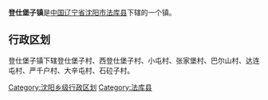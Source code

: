 {{中国乡级行政区
|行政区全称 = 登仕堡子镇
|景观照片文件名 = 
|景观照片描述 = 
|汉语拼音 =
|其他语言 = 
|其他语言名称 = 
|位置图文件名 = 
|位置图描述 = 
|自定义图片=
|上级行政区 = [[辽宁省|辽宁省]][[沈阳市|沈阳市]][[法库县|法库县]]
|行政区类别 = 镇
|行政区划代码 = 
|行政区划 = 
|村委会 = 
|居委会 = 
|建置时间 = 
|领导职位 = 
|领导名称 = 
|政府驻地 = 
|毗邻 = 
|地理坐标 = 
|总面积 = 
|总人口 = 
|户籍人口 = 
|户籍人口年份 = 
|常住人口 = 
|常住人口年份 = 
|人口密度 = 
|GDP = 
|邮政编码 = 
|电话区号 = 
|官方网站 = 
|网站名称 = 
}}
'''登仕堡子镇'''是[[中华人民共和国|中国]][[辽宁省|辽宁省]][[沈阳市|沈阳市]][[法库县|法库县]]下辖的一个镇。

== 行政区划 ==

登仕堡子镇下辖登仕堡子村、西登仕堡子村、小屯村、张家堡村、巴尔山村、达连屯村、严千户村、大辛屯村、石砬子村。

{{辽宁小作品}}
{{法库县行政区划}}

[[Category:沈阳乡级行政区划|Category:沈阳乡级行政区划]]
[[Category:法库县|Category:法库县]]